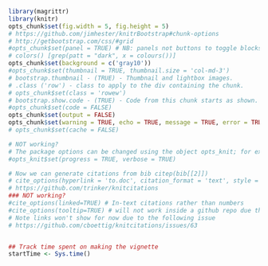 <!-- NB: Do not add yaml code here, put it at the start of the top level Rmd -->

```r
library(magrittr)
library(knitr)
opts_chunk$set(fig.width = 5, fig.height = 5)
# https://github.com/jimhester/knitrBootstrap#chunk-options
# http://getbootstrap.com/css/#grid
#opts_chunk$set(panel = TRUE) # NB: panels not buttons to toggle blocks.
# colors() [grep(patt = "dark", x = colours())]
opts_chunk$set(background = c('gray10')) 
#opts_chunk$set(thumbnail = TRUE, thumbnail.size = 'col-md-3')
# bootstrap.thumbnail - (TRUE) - Thumbnail and lightbox images.
# .class ('row') - class to apply to the div containing the chunk.
# opts_chunk$set(class = 'rowew')
# bootstrap.show.code - (TRUE) - Code from this chunk starts as shown.
#opts_chunk$set(code = FALSE) 
opts_chunk$set(output = FALSE) 
opts_chunk$set(warning = TRUE, echo = TRUE, message = TRUE, error = TRUE)
# opts_chunk$set(cache = FALSE)

# NOT working?
# The package options can be changed using the object opts_knit; for example,
#opts_knit$set(progress = TRUE, verbose = TRUE)

# Now we can generate citations from bib citep(bib[[2]])
# cite_options(hyperlink = 'to.doc', citation_format = 'text', style = 'html')
# https://github.com/trinker/knitcitations
### NOT working?
#cite_options(linked=TRUE) # In-text citations rather than numbers
#cite_options(tooltip=TRUE) # will not work inside a github repo due the the lack of the javascript library,
# Note links won't show for now due to the following issue
# https://github.com/cboettig/knitcitations/issues/63


## Track time spent on making the vignette
startTime <- Sys.time()
```

